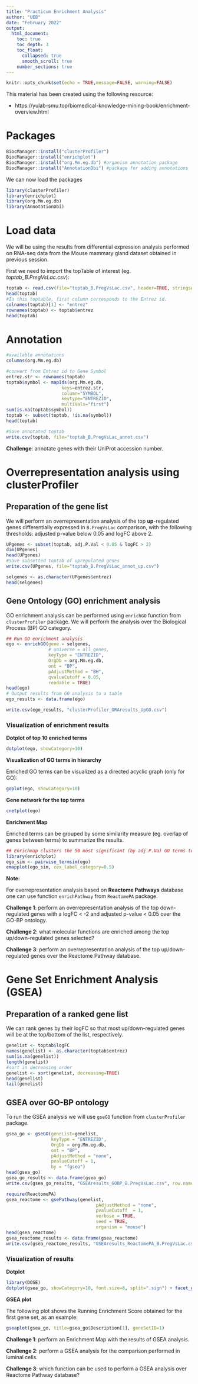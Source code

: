```yaml
---
title: "Practicum Enrichment Analysis"
author: "UEB"
date: "February 2022"
output:
  html_document:
    toc: true
    toc_depth: 3
    toc_float: 
      collapsed: true
      smooth_scroll: true
    number_sections: true
---
```


```r
knitr::opts_chunk$set(echo = TRUE,message=FALSE, warning=FALSE)
```

This material has been created using the following resource:

* https://yulab-smu.top/biomedical-knowledge-mining-book/enrichment-overview.html

# Packages

```r
BiocManager::install("clusterProfiler")
BiocManager::install("enrichplot")
BiocManager::install("org.Mm.eg.db") #organism annotation package
BiocManager::install("AnnotationDbi") #package for adding annotations
```


We can now load the packages

```r
library(clusterProfiler)
library(enrichplot)
library(org.Mm.eg.db)
library(AnnotationDbi)
```

# Load data

We will be using the results from differential expression analysis performed on RNA-seq data from the Mouse mammary gland dataset obtained in previous session.

First we need to import the topTable of interest (eg. _toptab_B.PregVsLac.csv_):

```r
toptab <- read.csv(file="toptab_B.PregVsLac.csv", header=TRUE, stringsAsFactors=FALSE)
head(toptab)
#In this toptable, first column corresponds to the Entrez id.
colnames(toptab)[1] <- "entrez"
rownames(toptab) <- toptab$entrez
head(toptab)
```

# Annotation

```r
#available annotations
columns(org.Mm.eg.db)

#convert from Entrez id to Gene Symbol
entrez.str <- rownames(toptab)
toptab$symbol <- mapIds(org.Mm.eg.db,
                     keys=entrez.str,
                     column="SYMBOL",
                     keytype="ENTREZID",
                     multiVals="first")
sum(is.na(toptab$symbol))
toptab <- subset(toptab, !is.na(symbol))
head(toptab)

#Save annotated toptab
write.csv(toptab, file="toptab_B.PregVsLac_annot.csv")
```

**Challenge**: annotate genes with their UniProt accession number.

# Overrepresentation analysis using clusterProfiler

## Preparation of the gene list

We will perform an overrepresentation analysis of the top **up**-regulated genes differentially expressed in `B.PregVsLac` comparison, with the following thresholds: adjusted p-value below 0.05 and logFC above 2.

```r
UPgenes <- subset(toptab, adj.P.Val < 0.05 & logFC > 2)
dim(UPgenes)
head(UPgenes)
#Save subsetted toptab of upregulated genes
write.csv(UPgenes, file="toptab_B.PregVsLac_annot_up.csv")
```

```r
selgenes <- as.character(UPgenes$entrez)
head(selgenes)
```

## Gene Ontology (GO) enrichment analysis

GO enrichment analysis can be performed using `enrichGO` function from `clusterProfiler` package. We will perform the analysis over the Biological Process (BP) GO category.

```r

## Run GO enrichment analysis 
ego <- enrichGO(gene = selgenes, 
                # universe = all_genes,
                keyType = "ENTREZID",
                OrgDb = org.Mm.eg.db, 
                ont = "BP", 
                pAdjustMethod = "BH", 
                qvalueCutoff = 0.05, 
                readable = TRUE)
head(ego)
# Output results from GO analysis to a table
ego_results <- data.frame(ego)

write.csv(ego_results, "clusterProfiler_ORAresults_UpGO.csv")
```

### Visualization of enrichment results

**Dotplot of top 10 enriched terms**

```r
dotplot(ego, showCategory=10)
```

**Visualization of GO terms in hierarchy**

Enriched GO terms can be visualized as a directed acyclic graph (only for GO):

```r
goplot(ego, showCategory=10)
```

**Gene network for the top terms**

```r
cnetplot(ego) 
```

**Enrichment Map**

Enriched terms can be grouped by some similarity measure (eg. overlap of genes between terms) to summarize the results.

```r
## Enrichmap clusters the 50 most significant (by adj.P.Va) GO terms to visualize relationships between terms
library(enrichplot)
ego_sim <- pairwise_termsim(ego)
emapplot(ego_sim, cex_label_category=0.5)
```

**Note:**

For overrepresentation analysis based on **Reactome Pathways** database one can use function `enrichPathway` from `ReactomePA` package.

**Challenge 1**: perform an overrepresentation analysis of the top down-regulated genes with a logFC < -2 and adjusted p-value < 0.05 over the GO-BP ontology.

**Challenge 2**: what molecular functions are enriched among the top up/down-regulated genes selected?

**Challenge 3**: perform an overrepresentation analysis of the top up/down-regulated genes over the Reactome Pathway database.


# Gene Set Enrichment Analysis (GSEA)

## Preparation of a ranked gene list

We can rank genes by their logFC so that most up/down-regulated genes will be at the top/bottom of the list, respectively.

```r
genelist <- toptab$logFC
names(genelist) <- as.character(toptab$entrez)
sum(is.na(genelist))
length(genelist)
#sort in decreasing order
genelist <- sort(genelist, decreasing=TRUE)
head(genelist)
tail(genelist)
```

## GSEA over GO-BP ontology

To run the GSEA analysis we will use `gseGO` function from `clusterProfiler` package.

```r
gsea_go <- gseGO(geneList=genelist, 
                 keyType = "ENTREZID",
                 OrgDb = org.Mm.eg.db, 
                 ont = "BP", 
                 pAdjustMethod = "none", 
                 pvalueCutoff = 1, 
                 by = "fgsea")
head(gsea_go)
gsea_go_results <- data.frame(gsea_go)
write.csv(gsea_go_results, "GSEAresults_GOBP_B.PregVsLac.csv", row.names=FALSE)
```

```r
require(ReactomePA)
gsea_reactome <- gsePathway(genelist, 
                                  pAdjustMethod = "none", 
                                  pvalueCutoff  = 1, 
                                  verbose = TRUE,
                                  seed = TRUE,
                                  organism = "mouse")
head(gsea_reactome)
gsea_reactome_results <- data.frame(gsea_reactome)
write.csv(gsea_reactome_results, "GSEAresults_ReactomePA_B.PregVsLac.csv", row.names=FALSE)
```


### Visualization of results

**Dotplot**

```r
library(DOSE)
dotplot(gsea_go, showCategory=10, font.size=8, split=".sign") + facet_grid(.~.sign)
```

**GSEA plot**

The following plot shows the Running Enrichment Score obtained for the first gene set, as an example:

```r
gseaplot(gsea_go, title=gsea_go$Description[1], geneSetID=1)
```

**Challenge 1**: perform an Enrichment Map with the results of GSEA analysis.

**Challenge 2**: perform a GSEA analysis for the comparison performed in luminal cells.

**Challenge 3**: which function can be used to perform a GSEA analysis over Reactome Pathway database?
